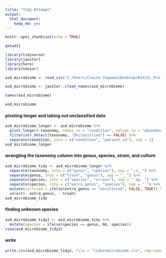 ```yaml
---
title: "Tidy Attempt"
output: 
  html_document: 
    keep_md: yes
---
```


```r
knitr::opts_chunk$set(echo = TRUE)
```


```r
getwd()
```

```r
library(tidyverse)
library(janitor)
library(here)
library(naniar)
```


```r
asd_microbiome <- read_csv("C:/Users/Claire Chapman/Desktop/BIS15L_Project_Group11/untidy_data/ASD meta abundance 2.csv")
```

```r
asd_microbiome <- janitor::clean_names(asd_microbiome)
```


```r
names(asd_microbiome)
```
```r
asd_microbiome
```

#### pivoting longer and taking out unclassified data
```r
asd_microbiome_longer <- asd_microbiome %>% 
  pivot_longer(-taxonomy, names_to = "condition", values_to = "abundance")%>% 
  filter(str_detect(taxonomy, "Unclassified") == FALSE) %>% 
  separate(condition, into = c("condition", "patient_id"), sep = 1)
asd_microbiome_longer
```

#### wrangling the taxonomy column into genus, species, strain, and culture
```r
asd_microbiome_tidy <- asd_microbiome_longer %>% 
  separate(taxonomy, into = c("genus", "species"), sep = ";s__") %>% 
  separate(genus, into = c("trash", "genus"), sep = "__") %>% 
  separate(species, into = c("species", "strain"), sep = " sp. ") %>%
  separate(species, into = c("extra_genus", "species"), sep = " ") %>% 
  mutate(cultured = ifelse(extra_genus == "uncultured", FALSE, TRUE)) %>% 
  select(- extra_genus, - trash)
asd_microbiome_tidy
```


#### finding unknown species
```r
asd_microbiome_tidy2 <- asd_microbiome_tidy %>% 
  mutate(species = ifelse(species == genus, NA, species))
view(asd_microbiome_tidy2)
```


#### write
```r
write.csv(asd_microbiome_tidy2, file = "tidiermicrobiome.csv", row.names = FALSE)
```

